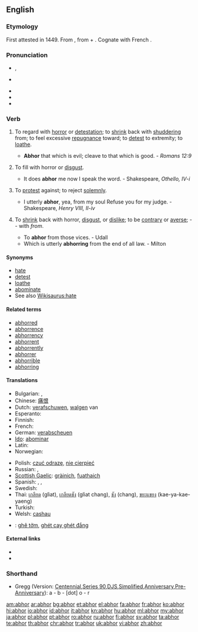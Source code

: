 {{was wotd|2008|March|4}}
==English==
{{webster 1913}}

===Etymology===
First attested in 1449.  From {{etyl|la|en}} {{term|abhorreo|abhorreō|abhor|lang=la}}, from {{term|ab||from, away from|lang=la}} + {{term|horreo|horreō|stand aghast|lang=la}}.  Cognate with French {{term|abhorrer|lang=fr}}.

===Pronunciation===
* {{a|RP}} {{IPA|/əbˈhɔːr/}}, {{SAMPA|/@b"hO:r/}}
* {{a|US}} {{IPA|/əbˈhɔːr/|/æbˈhɔːr/}}
* {{audio|en-uk-abhor.ogg|Audio (UK)}}
* {{audio|en-us-abhor.ogg|Audio (US)}}
* {{rhymes|ɔːr}}

===Verb===
{{en-verb|abhor|r|ing}}

# {{transitive}} To regard with [[horror]] or [[detestation]]; to [[shrink]] back with [[shudder]]ing from; to feel excessive [[repugnance]] toward; to [[detest]] to extremity; to [[loathe]].
#* '''Abhor''' that which is evil; cleave to that which is good. - ''Romans 12:9''
# {{transitive|obsolete}} To fill with horror or [[disgust]].
#* It does '''abhor''' me now I speak the word. - Shakespeare, ''Othello, IV-i''
# {{transitive|canon law|obsolete}} To [[protest]] against; to reject [[solemnly]].
#* I utterly '''abhor''', yea, from my soul Refuse you for my judge. - Shakespeare, ''Henry VIII, II-iv''
# {{intransitive|obsolete}} To [[shrink]] back with horror, [[disgust]], or [[dislike]]; to be [[contrary]] or [[averse]]; -- with ''from''.
#* To '''abhor''' from those vices. - Udall
#* Which is utterly '''abhorring''' from the end of all law. - Milton

====Synonyms====
* [[hate]]
* [[detest]]
* [[loathe]]
* [[abominate]]
* See also [[Wikisaurus:hate]]

====Related terms====
* [[abhorred]]
* [[abhorrence]]
* [[abhorrency]]
* [[abhorrent]]
* [[abhorrently]]
* [[abhorrer]]
* [[abhorrible]]
* [[abhorring]]

====Translations====
{{trans-top|to regard with horror or detestation}}
* Bulgarian: {{t|bg|отвращавам се|sc=Cyrl}}, {{t|bg|гнуся се|sc=Cyrl}}
* Chinese: [[痛恨]]
* Dutch: [[verafschuwen]], [[walgen]] van
* Esperanto: {{t+|eo|abomeni|xs=Esperanto}}
* Finnish: {{t-|fi|inhota}}
* French: {{t+|fr|détester}}
* German: [[verabscheuen]]
* [[Ido]]: [[abominar]]
* Latin: {{t-|la|abhorreo|alt=abhorreō}}
* Norwegian: {{t+|no|avsky}}
{{trans-mid}}
* Polish: [[czuć odrazę]], [[nie cierpieć]]
* Russian: {{t+|ru|ненавидеть}}, {{t|ru|питать}} {{t+|ru|отвращение}}
* [[Scottish Gaelic]]: [[gràinich]], [[fuathaich]]
* Spanish: {{t+|es|aborrecer}}, {{t-|es|detestar}}, {{t|es|abominar}}
* Swedish: {{t+|sv|avsky}}
* Thai: [[เกลียด]] (glìat), [[เกลียดชัง]] (glìat chang), [[ชัง]] (chang), [[ขยะแขยง]] (kae-ya-kae-yaeng)
* Turkish: {{t+|tr|nefret etmek}}
* Welsh: [[сashau]]
{{trans-bottom}}

{{checktrans-top}}
* {{ttbc|vi}}: [[ghê tởm]], [[ghét cay ghét đắng]]
{{trans-bottom}}

====External links====
* {{R:Webster 1913}}
* {{R:Century 1911}}

===Shorthand===

* Gregg (Version: [http://en.wikipedia.org/wiki/Gregg_Shorthand#Centennial_Gregg_Shorthand Centennial],[http://en.wikipedia.org/wiki/Gregg_Shorthand#Series_90_Gregg_Shorthand  Series 90],[http://en.wikipedia.org/wiki/Gregg_Shorthand#Diamond_Jubilee_Gregg_Shorthand  DJS],[http://en.wikipedia.org/wiki/Gregg_Shorthand#Simplified_Gregg_Shorthand Simplified],[http://en.wikipedia.org/wiki/Gregg_Shorthand#Anniversary_Gregg_Shorthand Anniversary],[http://en.wikipedia.org/wiki/Gregg_Shorthand#Pre_Anniversary_Gregg_Shorthand Pre-Anniversary]): a - b - [dot] o - r

[[am:abhor]]
[[ar:abhor]]
[[bg:abhor]]
[[et:abhor]]
[[el:abhor]]
[[fa:abhor]]
[[fr:abhor]]
[[ko:abhor]]
[[hi:abhor]]
[[io:abhor]]
[[id:abhor]]
[[it:abhor]]
[[kn:abhor]]
[[hu:abhor]]
[[ml:abhor]]
[[my:abhor]]
[[ja:abhor]]
[[pl:abhor]]
[[pt:abhor]]
[[ro:abhor]]
[[ru:abhor]]
[[fi:abhor]]
[[sv:abhor]]
[[ta:abhor]]
[[te:abhor]]
[[th:abhor]]
[[chr:abhor]]
[[tr:abhor]]
[[uk:abhor]]
[[vi:abhor]]
[[zh:abhor]]